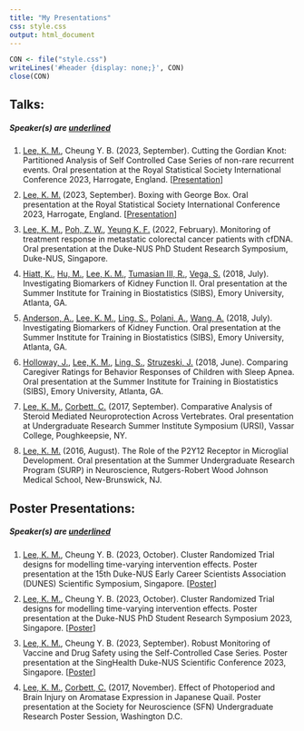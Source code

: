 ```yaml
---
title: "My Presentations"
css: style.css
output: html_document
---
```


```r
CON <- file("style.css")
writeLines('#header {display: none;}', CON)
close(CON)
```

## Talks:
##### Speaker(s) are <u>underlined</u>
<ol>
<li class="list"><u>Lee, K. M.</u>, Cheung Y. B. (2023, September). Cutting the Gordian Knot: Partitioned Analysis of Self Controlled Case Series of non-rare recurrent events. Oral presentation at the Royal Statistical Society International Conference 2023, Harrogate, England. [<a href="files/talks/2023 RSS/Wednesday-AM-Kenneth-Lee.pptx" download>Presentation</a>]</li>

<li class="list"><u>Lee, K. M.</u> (2023, September). Boxing with George Box. Oral presentation at the Royal Statistical Society International Conference 2023, Harrogate, England. [<a href="files/talks/2023 RSS/Wednesday-PM-Kenneth-Lee-Significance.pptx" download>Presentation</a>]</li>

<li class="list"><u>Lee, K. M.</u>, <u>Poh, Z. W.</u>, <u>Yeung K. F.</u> (2022, February). Monitoring of treatment response in metastatic colorectal cancer patients with cfDNA. Oral presentation at the Duke-NUS PhD Student Research Symposium, Duke-NUS, Singapore.</li>

<li class="list"><u>Hiatt, K.</u>, <u>Hu, M.</u>, <u>Lee, K. M.</u>, <u>Tumasian III, R.</u>, <u>Vega, S.</u> (2018, July). Investigating Biomarkers of Kidney Function II. Oral presentation at the Summer Institute for Training in Biostatistics (SIBS), Emory University, Atlanta, GA.</li>

<li class="list"><u>Anderson, A.</u>, <u>Lee, K. M.</u>, <u>Ling, S.</u>, <u>Polani, A.</u>, <u>Wang, A.</u> (2018, July). Investigating Biomarkers of Kidney Function. Oral presentation at the Summer Institute for Training in Biostatistics (SIBS), Emory University, Atlanta, GA.</li>

<li class="list"><u>Holloway, J.</u>, <u>Lee, K. M.</u>, <u>Ling, S.</u>, <u>Struzeski, J.</u> (2018, June). Comparing Caregiver Ratings for Behavior Responses of Children with Sleep Apnea. Oral presentation at the Summer Institute for Training in Biostatistics (SIBS), Emory University, Atlanta, GA.</li>

<li class="list"><u>Lee, K. M.</u>, <u>Corbett, C.</u> (2017, September). Comparative Analysis of Steroid Mediated Neuroprotection Across Vertebrates. Oral presentation at Undergraduate Research Summer Institute Symposium (URSI), Vassar College, Poughkeepsie, NY.</li>

<li class="list"><u>Lee, K. M.</u> (2016, August). The Role of the P2Y12 Receptor in Microglial Development. Oral presentation at the Summer Undergraduate Research Program (SURP) in Neuroscience, Rutgers-Robert Wood Johnson Medical School, New-Brunswick, NJ.</li>
</ol>

## Poster Presentations:
##### Speaker(s) are <u>underlined</u>
<ol>

<li class="list"><u>Lee, K. M.</u>, Cheung Y. B. (2023, October). Cluster Randomized Trial designs for modelling time-varying intervention effects. Poster presentation at the 15th Duke-NUS Early Career Scientists Association (DUNES) Scientific Symposium, Singapore. [<a href="files/talks/2023 TOI CRT Poster/Poster.pdf" download>Poster</a>]</li>

<li class="list"><u>Lee, K. M.</u>, Cheung Y. B. (2023, October). Cluster Randomized Trial designs for modelling time-varying intervention effects. Poster presentation at the Duke-NUS PhD Student Research Symposium 2023, Singapore. [<a href="files/talks/2023 TOI CRT Poster/Poster.pdf" download>Poster</a>]</li>

<li class="list"><u>Lee, K. M.</u>, Cheung Y. B. (2023, September). Robust Monitoring of Vaccine and Drug Safety using the Self-Controlled Case Series. Poster presentation at the SingHealth Duke-NUS Scientific Conference 2023, Singapore. [<a href="files/talks/2023 SingHealth Duke NUS Congress/00050.pptx" download>Poster</a>]</li>

<li class="list"><u>Lee, K. M.</u>, <u>Corbett, C.</u> (2017, November). Effect of Photoperiod and Brain Injury on Aromatase Expression in Japanese Quail. Poster presentation at the Society for Neuroscience (SFN) Undergraduate Research Poster Session, Washington D.C.</li>
</ol>

<style>
li.list{
  margin: 10px 0;
}
</style>
